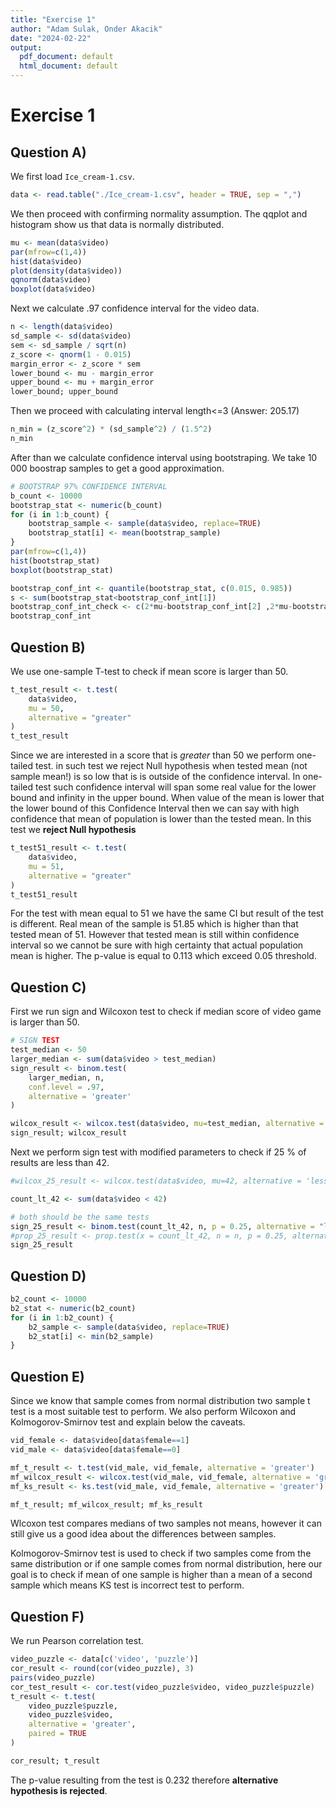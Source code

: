 ```yaml
---
title: "Exercise 1"
author: "Adam Sulak, Onder Akacik"
date: "2024-02-22"
output:
  pdf_document: default
  html_document: default
---
```


# Exercise 1

## Question A)

We first load `Ice_cream-1.csv`.

```r
data <- read.table("./Ice_cream-1.csv", header = TRUE, sep = ",")
```

We then proceed with confirming normality assumption. The qqplot and histogram show us that data is normally distributed.

```r
mu <- mean(data$video)
par(mfrow=c(1,4))
hist(data$video)
plot(density(data$video))
qqnorm(data$video)
boxplot(data$video)
```

Next we calculate .97 confidence interval for the video data.

```r
n <- length(data$video)
sd_sample <- sd(data$video)
sem <- sd_sample / sqrt(n)
z_score <- qnorm(1 - 0.015)
margin_error <- z_score * sem
lower_bound <- mu - margin_error
upper_bound <- mu + margin_error
lower_bound; upper_bound
```

Then we proceed with calculating interval length\<=3 (Answer: 205.17)

```r
n_min = (z_score^2) * (sd_sample^2) / (1.5^2)
n_min
```

After than we calculate confidence interval using bootstraping. We take 10 000 boostrap samples to get a good approximation.

```r
# BOOTSTRAP 97% CONFIDENCE INTERVAL
b_count <- 10000
bootstrap_stat <- numeric(b_count)
for (i in 1:b_count) {
    bootstrap_sample <- sample(data$video, replace=TRUE)
    bootstrap_stat[i] <- mean(bootstrap_sample)
}
par(mfrow=c(1,4))
hist(bootstrap_stat)
boxplot(bootstrap_stat)

bootstrap_conf_int <- quantile(bootstrap_stat, c(0.015, 0.985))
s <- sum(bootstrap_stat<bootstrap_conf_int[1])
bootstrap_conf_int_check <- c(2*mu-bootstrap_conf_int[2] ,2*mu-bootstrap_conf_int[1])
bootstrap_conf_int
```

## Question B)

We use one-sample T-test to check if mean score is larger than 50.

```r
t_test_result <- t.test(
    data$video,
    mu = 50,
    alternative = "greater"
)
t_test_result
```

Since we are interested in a score that is *greater* than 50 we perform one-tailed test. in such test we reject Null hypothesis when tested mean (not sample mean!) is so low that is is outside of the confidence interval. In one-tailed test such confidence interval will span some real value for the lower bound and infinity in the upper bound. When value of the mean is lower that the lower bound of this Confidence Interval then we can say with high confidence that mean of population is lower than the tested mean. In this test we **reject Null hypothesis**

```r
t_test51_result <- t.test(
    data$video,
    mu = 51,
    alternative = "greater"
)
t_test51_result
```

For the test with mean equal to 51 we have the same CI but result of the test is different. Real mean of the sample is 51.85 which is higher than that tested mean of 51. However that tested mean is still within confidence interval so we cannot be sure with high certainty that actual population mean is higher. The p-value is equal to 0.113 which exceed 0.05 threshold.

## Question C)

First we run sign and Wilcoxon test to check if median score of video game is larger than 50.

```r
# SIGN TEST
test_median <- 50
larger_median <- sum(data$video > test_median)
sign_result <- binom.test(
    larger_median, n, 
    conf.level = .97, 
    alternative = 'greater'
)

wilcox_result <- wilcox.test(data$video, mu=test_median, alternative = 'greater')
sign_result; wilcox_result
```

Next we perform sign test with modified parameters to check if 25 % of results are less than 42.

```r
#wilcox_25_result <- wilcox.test(data$video, mu=42, alternative = 'less')

count_lt_42 <- sum(data$video < 42)

# both should be the same tests
sign_25_result <- binom.test(count_lt_42, n, p = 0.25, alternative = "less")
#prop_25_result <- prop.test(x = count_lt_42, n = n, p = 0.25, alternative = "less")
sign_25_result
```

## Question D)

```r
b2_count <- 10000
b2_stat <- numeric(b2_count)
for (i in 1:b2_count) {
    b2_sample <- sample(data$video, replace=TRUE)
    b2_stat[i] <- min(b2_sample)
}
```

## Question E)

Since we know that sample comes from normal distribution two sample t test is a most suitable test to perform. We also perform Wilcoxon and Kolmogorov-Smirnov test and explain below the caveats.

```r
vid_female <- data$video[data$female==1]
vid_male <- data$video[data$female==0]

mf_t_result <- t.test(vid_male, vid_female, alternative = 'greater')
mf_wilcox_result <- wilcox.test(vid_male, vid_female, alternative = 'greater')
mf_ks_result <- ks.test(vid_male, vid_female, alternative = 'greater')

mf_t_result; mf_wilcox_result; mf_ks_result
```

Wlcoxon test compares medians of two samples not means, however it can still give us a good idea about the differences between samples.

Kolmogorov-Smirnov test is used to check if two samples come from the same distribution or if one sample comes from normal distribution, here our goal is to check if mean of one sample is higher than a mean of a second sample which means KS test is incorrect test to perform.

## Question F)

We run Pearson correlation test.

```r
video_puzzle <- data[c('video', 'puzzle')]
cor_result <- round(cor(video_puzzle), 3)
pairs(video_puzzle)
cor_test_result <- cor.test(video_puzzle$video, video_puzzle$puzzle)
t_result <- t.test(
    video_puzzle$puzzle,
    video_puzzle$video,
    alternative = 'greater',
    paired = TRUE
)

cor_result; t_result
```

The p-value resulting from the test is 0.232 therefore **alternative hypothesis is rejected**.
